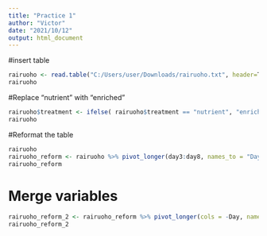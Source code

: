 ---
title: "Practice 1"
author: "Victor"
date: "2021/10/12"
output: html_document
---

#insert table
```{r}
rairuoho <- read.table("C:/Users/user/Downloads/rairuoho.txt", header=T, sep='\t', dec='.')
rairuoho
```
#Replace "nutrient" with "enriched"
```{r}
rairuoho$treatment <- ifelse( rairuoho$treatment == "nutrient", "enriched", "water")
rairuoho
```
#Reformat the table
```{r}
rairuoho
rairuoho_reform <- rairuoho %>% pivot_longer(day3:day8, names_to = "Day", values_to = "Length")
rairuoho_reform
```
# Merge variables
```{r}
rairuoho_reform_2 <- rairuoho_reform %>% pivot_longer(cols = -Day, names_to = c("spatial1", "spatial2"), names_sep = "_", values_to = "Length")
rairuoho_reform_2
```
